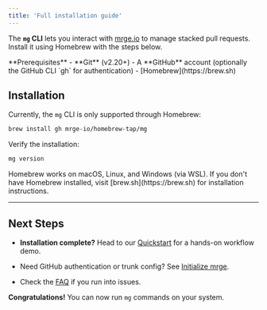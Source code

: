 ```yaml
---
title: 'Full installation guide'
---
```


The **`mg` CLI** lets you interact with [mrge.io](https://mrge.io) to manage stacked pull requests. Install it using Homebrew with the steps below.

<Note>
  **Prerequisites** - **Git** (v2.20+) - A **GitHub** account (optionally the
  GitHub CLI `gh` for authentication) - [Homebrew](https://brew.sh)
</Note>

## Installation

Currently, the `mg` CLI is only supported through Homebrew:

```bash
brew install gh mrge-io/homebrew-tap/mg
```

Verify the installation:

```bash
mg version
```

<Tip>
  Homebrew works on macOS, Linux, and Windows (via WSL). If you don't have
  Homebrew installed, visit [brew.sh](https://brew.sh) for installation
  instructions.
</Tip>

***

## Next Steps

* **Installation complete?** Head to our [Quickstart](/quickstart) for a hands-on workflow demo.

* Need GitHub authentication or trunk config? See [Initialize mrge](/how-to-guides/initialize-in-repo).

* Check the [FAQ](/faq-and-troubleshooting) if you run into issues.

**Congratulations!** You can now run `mg` commands on your system.